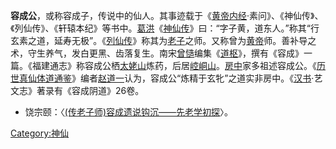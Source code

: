 {{Unreferenced|time=2013-08-18T02:12:11+00:00}}
{{道教}}

'''容成公'''，或称容成子，传说中的仙人。其事迹载于《[[黄帝内经|黄帝内经]]·素问》、《神仙传》、《列仙传》、《轩辕本纪》等书中。[[葛洪|葛洪]]《[[神仙传|神仙传]]》曰：“字子黄，道东人。”称其“行玄素之道，延寿无极”。《[[列仙传|列仙传]]》称其为[[老子|老子]]之师。又称曾为[[黄帝|黄帝]]师。善补导之术，守生养气，发白更黑、齿落复生。南宋[[曾慥|曾慥]]编集《[[道枢|道枢]]》，撰有《容成》一篇。《福建通志》称容成公栖[[太姥山|太姥山]]炼药，后居[[崆峒山|崆峒山]]。[[房中|房中]]家多祖述容成公。《[[历世真仙体道通鉴|历世真仙体道通鉴]]》编者[[赵道一|赵道一]]认为，容成公“炼精于玄牝”之道实非房中。《[[汉书|汉书]]·艺文志》著录有《容成阴道》26卷。
*饶宗颐：〈[http://www.nssd.org/articles/article_read.aspx?id=1002230944 (传老子师)容成遗说钩沉——先老学初探]{{Wayback|url=http://www.nssd.org/articles/article_read.aspx?id=1002230944 |date=20180212201637 }}〉。
[[Category:神仙|Category:神仙]]